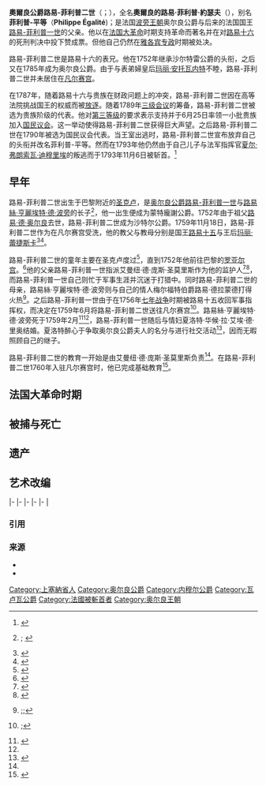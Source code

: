 {{expand|time=2015-03-02T06:32:59+00:00}}
{{Infobox royalty|prince
|name=路易-菲利普二世
|title=[[奥尔良公爵|奥尔良公爵]]
|image=Portrait of Louis Philippe d'Orléans, Duke of Orléans (known as Philippe Égalité) in ceremonial robes of the Order of the Holy Spirit by Antoine François Callet.jpg
|image_size = 250px
|full name=奧爾良的路易·菲利普·約瑟夫<br>Louis Philippe Joseph d'Orléans
|spouse=[[路易絲·瑪麗·阿德萊德·德·波旁|路易絲·瑪麗·阿德萊德·德·波旁]]
|issue=[[路易-菲利普一世|路易-菲利普一世]]<br/>[[奧爾良的安托萬-菲利普|安托萬-菲利普]]<br/>[[奧爾良的阿黛拉伊德|阿黛拉伊德]]<br/>{{link-en|路易·夏爾 (博若萊伯爵)|Louis Charles, Count of Beaujolais|博若萊伯爵路易·夏爾}}
|royal house=[[奧爾良王朝|奧爾良王朝]]
|father=[[路易-菲利普一世_(奧爾良公爵)|奧爾良的路易-菲利普]]
|mother=[[路易絲·亨麗埃特·德·波旁|路易絲·亨麗埃特·德·波旁]]
|birth_date={{Birth date|1747|4|13||df=y}}
|birth_place={{flag|Kingdom of France}}[[聖克盧|聖克盧]][[聖克盧城堡|聖克盧城堡]]
|death_date={{Death date and age|1793|11|6|1747|4|13|df=y}}
|death_place={{flag|French First Republic|1790}}[[巴黎|巴黎]]
|place of burial=巴黎{{link-en|瑪德蓮墳場|Madeleine Cemetery}}
| religion = [[天主教會|羅馬天主教]] 
| signature =Signature of Louis Philippe Joseph d'Orléans, Duke of Chartres (future Philippe Égalité) at the baptism of the Duke of Berry.jpg
|}}

'''奧爾良公爵路易-菲利普二世'''（{{lang-fr|'''Louis Philippe II'''}}；{{bd|1747年|4月13日|1793年|11月6日}}），全名'''奧爾良的路易·菲利普·約瑟夫'''（{{lang-fr|'''Louis Philippe Joseph d'Orléans'''}}），别名'''菲利普-平等'''（'''Philippe Égalité''')；是法国[[波旁王朝|波旁王朝]]奥尔良公爵与后来的法国国王[[路易-菲利普一世|路易-菲利普一世]]的父亲。他以在[[法国大革命|法国大革命]]时期支持革命而著名并在对[[路易十六|路易十六]]的死刑判决中投下赞成票。但他自己仍然在[[雅各宾专政|雅各宾专政]]时期被处决。

路易-菲利普二世是路易十六的表兄。他在1752年继承沙尔特雷公爵的头衔，之后又在1785年成为奥尔良公爵。由于与表弟婦皇后[[玛丽·安托瓦内特|玛丽·安托瓦内特]]不睦，路易-菲利普二世并未居住在[[凡尔赛宫|凡尔赛宫]]。

在1787年，随着路易十六与贵族在财政问题上的冲突，路易-菲利普二世因在高等法院挑战国王的权威而被[[放逐|放逐]]。随着1789年[[三级会议|三级会议]]的筹备，路易-菲利普二世被选为贵族阶级的代表。他对[[第三等级|第三等级]]的要求表示支持并于6月25日率领一小批贵族加入[[国民议会|国民议会]]。这一举动使得路易-菲利普二世获得巨大声望。之后路易-菲利普二世在1790年被选为国民议会代表。当王室出逃时，路易-菲利普二世宣布放弃自己的头衔并改名菲利普-平等。然而在1793年他仍然由于自己儿子与法军指挥官[[夏尔·弗朗索瓦·迪穆里埃|夏尔·弗朗索瓦·迪穆里埃]]的叛逃而于1793年11月6日被斩首。<ref>{{Cite book | author = The Editors of Encyclopedia Britannica | title = Encyclopedia Britannica online | url = https://www.britannica.com/biography/Louis-Philippe-Joseph-duc-dOrleans | language = en | access-date = 2018-05-09 | archive-date = 2021-05-14 | archive-url = https://web.archive.org/web/20210514224630/https://www.britannica.com/biography/Louis-Philippe-Joseph-duc-dOrleans | dead-url = no }}</ref>

==早年==
路易-菲利普二世出生于巴黎附近的[[圣克卢|圣克卢]]{{link-en|城堡|Château de Saint Cloud}}，是[[路易-菲利普一世_(奧爾良公爵)|奥尔良公爵路易-菲利普一世]]与[[路易絲·亨麗埃特·德·波旁|路易絲·亨麗埃特·德·波旁]]的长子<ref>{{harvnb|Whitham|1933|p=2}}; {{harvnb|Tom Ambrose|2008|p=20,25}}</ref>，他一出生便成为蒙特龐謝公爵。1752年由于祖父[[路易四世_(奥尔良公爵)|路易·德·奥尔良]]去世，路易-菲利普二世成为沙特尔公爵。1759年11月18日，路易-菲利普二世作为{{link-en|血统王子|Prince In blood}}在凡尔赛宫受洗，他的教父与教母分别是国王[[路易十五|路易十五]]与王后[[玛丽·蕾捷斯卡|玛丽·蕾捷斯卡]]<ref>{{Cite book | author = Charles Mauricheau-Beaupré | title = Woman in France during eighteenth century: With Portraits, Volume 2 | location = France | publisher = National Museums of France | date = 1949 | pages = xviiii | accessdate = 2018-05-15 | language = en }}</ref><ref name="#1">{{harvnb|Tom Ambrose|2008|p=36}}</ref>。

路易-菲利普二世的童年主要在圣克卢度过<ref>{{harvnb|Tom Ambrose|2008|p=31}}</ref>，直到1752年他前往巴黎的[[罗亚尔宫|罗亚尔宫]]。<ref>{{Cite book | author = W·Cooke·Taylor | title = Memoirs of the house of Orleans; including sketches and anecdotes of the most distinguished characters in France during the seventeenth and eighteenth centuries, Volume 2 | location = London | publisher = R. Bentley | date = 1849 | pages = 26 | accessdate = 2018-06-13 | language = en }}</ref>他的父亲路易-菲利普一世指派艾曼纽·德·庞斯·圣莫里斯作为他的监护人<ref name="#2">{{harvnb|Tom Ambrose|2008|p=27}}</ref><ref>{{harvnb|W·Cooke·Taylor|1849|p=27}}</ref>，而路易-菲利普一世自己则忙于军事生涯并沉迷于打猎中。同时路易-菲利普二世的母亲，路易絲·亨麗埃特·德·波旁则与自己的情人梅尔福特伯爵路易·德拉蒙德打得火热<ref>{{harvnb|Tom Ambrose|2008|p=26}};{{harvnb|Whitham|1983|p=6}};</ref>。之后路易-菲利普一世由于在1756年[[七年战争|七年战争]]时期被路易十五收回军事指挥权，而决定在1759年6月将路易-菲利普二世送往凡尔赛宫<ref>{{harvnb|Tom Ambrose|2008|p=31-32}};{{harvnb|Whitham|1933|p=7}}</ref>。路易絲·亨麗埃特·德·波旁死于1759年2月<ref>{{Cite book | author = Dufresne, Claude | title = Un bon gros prince" in Les Orléans (L'Histoire en tête) | url = https://archive.org/details/lesorleans0000dufr | location = France | publisher = CRITERION | date = 1991 | pages = p190-196 | accessdate = 2018-05-16 | ISBN = 2903702578 | language = fr }}</ref><ref name="#1"/>，路易-菲利普一世随后与情妇夏洛特·华候·拉·艾埃·德·里奥结婚。夏洛特醉心于争取奥尔良公爵夫人的名分与进行社交活动<ref>{{Cite book | author = Julia Kavanagh | title = Woman in France during eighteenth century: With Portraits, Volume 2 | location = France | publisher = Smith | date = 1850 | pages = p50-51 | accessdate = 2018-05-15 | url = https://books.google.co.uk/books?id=_Mk5AAAAcAAJ | language = en | archive-date = 2019-06-03 | archive-url = https://web.archive.org/web/20190603144852/https://books.google.co.uk/books?id=_Mk5AAAAcAAJ | dead-url = no }}</ref>，因而无暇照顾自己的继子。

路易-菲利普二世的教育一开始是由艾曼纽·德·庞斯·圣莫里斯负责<ref name="#2"/>。在路易-菲利普二世1760年入驻凡尔赛宫时，他已完成基础教育<ref>{{harvnb|Whitham|1933|p=6}}</ref>。

==法国大革命时期==
==被捕与死亡==
==遗产==
==艺术改编==
{{S-start}}
{{S-hou|[[奧爾良王朝|奧爾良王朝]]|1747年|4月13日|1793年|11月6日|[[波旁王朝|波旁王朝]]}}
{{S-reg|fr}}
{{s-before|rows=5|[[路易-菲利普一世_(奧爾良公爵)|奧爾良的路易-菲利普]]}}
{{s-title|{{link-en|蒙特龐謝公國|Duchy of Montpensier|蒙特龐謝公爵}}|1747年－1752年}}
{{s-after|{{link-en|安托萬·菲利普 (蒙特龐謝公爵)|Antoine Philippe, Duke of Montpensier|奧爾良的路易·安托萬·菲利普}}}}
|-
{{s-title|{{link-en|沙特尔公爵|Duke of Chartres}}|1752年－1785年}}
{{s-after|rows=4|[[路易-菲利普一世|路易-菲利普三世]]}}
|-
{{s-title|[[奥尔良公爵|奥尔良公爵]]|1785年－1793年}}
|-
{{s-title|[[内穆尔公爵|内穆尔公爵]]|1785年－1793年}}
|-
{{s-title|[[瓦盧瓦公爵|瓦盧瓦公爵]]|1785年—1789年}}
|-
|
{{s-title|儒安維爾親王|1785年－1793年}}
{{S-roy|other}}
{{Succession box|title={{link-en|血統王子|Prince du Sang}} | before=[[路易-菲利普一世_(奧爾良公爵)|奧爾良的路易-菲利普]]| after=[[路易-菲利普一世|法國國王路易-菲利普一世]] | years=1785年－1793年}}
{{S-end}}
=== 引用 ===
{{Reflist|25em}}
===来源=== 
* {{cite book
  | last = Whitham
  | first = J  Mills
  | year = 1933
  | title = Men and women of the French revolution
  | location = New York
  | publisher = The Viking press
  | url = https://babel.hathitrust.org/cgi/pt?id=wu.89044754737;view=2up;seq=16;skin=mobile
  | ref = harv
  }}
* {{cite book
  | last = Ambrose
  | first = Tom
  | year = 2008
  | title = Godfather of the revolution : the life of Philippe Égalité, Duc d'Orléans
  | location = London
  | publisher = P. Owen, cop.
  | url = https://books.google.com/books?id=MVWSBAAAQBAJ&printsec=frontcover&source=gbs_ViewAPI#v=onepage&q&f=false
  | ref = harv
  | access-date = 2018-05-11
  | archive-date = 2019-06-07
  | archive-url = https://web.archive.org/web/20190607005426/https://books.google.com/books?id=MVWSBAAAQBAJ&printsec=frontcover&source=gbs_ViewAPI#v=onepage&q&f=false
  }}
{{Authority control}}
{{DEFAULTSORT: Louis Philippe 02}}
[[Category:上塞納省人|Category:上塞納省人]]
[[Category:奥尔良公爵|Category:奥尔良公爵]]
[[Category:内穆尔公爵|Category:内穆尔公爵]]
[[Category:瓦卢瓦公爵|Category:瓦卢瓦公爵]]
[[Category:法國被斬首者|Category:法國被斬首者]]
[[Category:奥尔良王朝|Category:奥尔良王朝]]